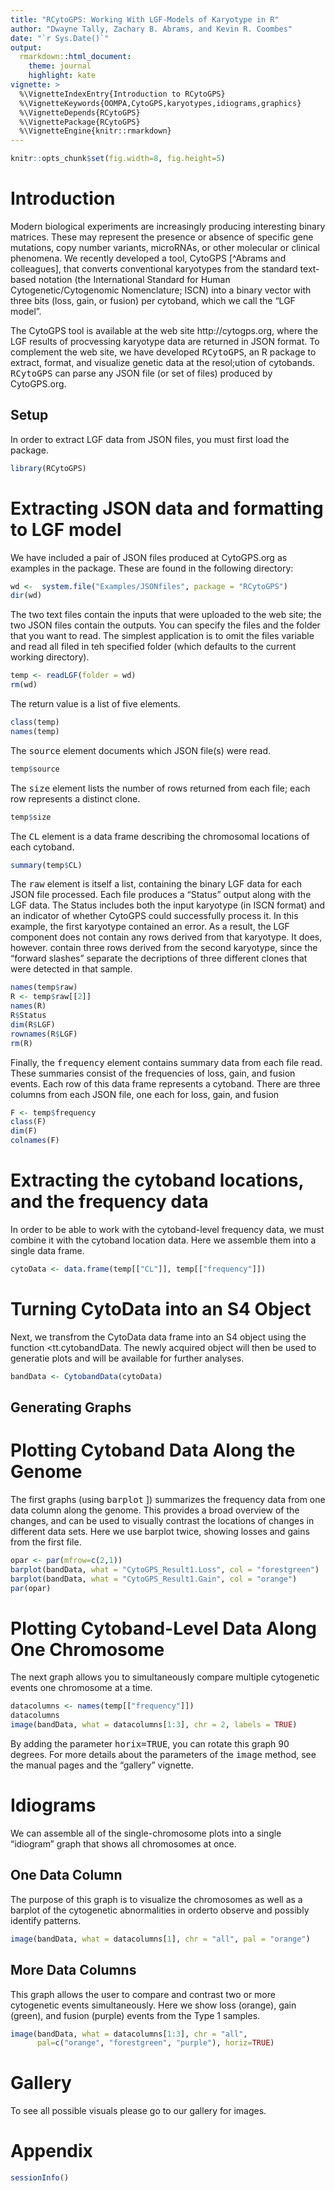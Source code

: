 ---
title: "RCytoGPS: Working With LGF-Models of Karyotype in R"
author: "Dwayne Tally, Zachary B. Abrams, and Kevin R. Coombes"
date: "`r Sys.Date()`"
output:
  rmarkdown::html_document:
    theme: journal
    highlight: kate
vignette: >
  %\VignetteIndexEntry{Introduction to RCytoGPS}
  %\VignetteKeywords{OOMPA,CytoGPS,karyotypes,idiograms,graphics}
  %\VignetteDepends{RCytoGPS}
  %\VignettePackage{RCytoGPS}
  %\VignetteEngine{knitr::rmarkdown}
---

```{r opts, echo=FALSE}
knitr::opts_chunk$set(fig.width=8, fig.height=5)
```
# Introduction
Modern biological experiments are increasingly producing interesting binary matrices.
These may represent the presence or absence of specific gene mutations, copy number
variants, microRNAs, or other molecular or clinical phenomena. We recently developed
a tool, CytoGPS [^Abrams and colleagues], that converts conventional karyotypes from
the standard text-based notation (the International Standard for Human
Cytogenetic/Cytogenomic Nomenclature; ISCN) into a binary vector with three bits
(loss, gain, or fusion) per cytoband, which we call the "LGF model".

The CytoGPS tool is available at the web site http://cytogps.org, where the LGF results
of procvessing karyotype data are returned in JSON format. To complement the web site,
we have developed <tt>RCytoGPS</tt>, an R package to  extract, format, and visualize
genetic data at the resol;ution of cytobands. <tt>RCytoGPS</tt> can parse any JSON file
(or set of files) produced by CytoGPS.org.

## Setup
In order to extract LGF data from JSON files, you must first load the package.
```{r Setup}
library(RCytoGPS)
```

# Extracting JSON data and formatting to LGF model
We have included a pair of JSON files produced at CytoGPS.org as examples in the package.
These are found in the following directory:
```{r sysfile}
wd <-  system.file("Examples/JSONfiles", package = "RCytoGPS")
dir(wd)
```
The two text files contain the inputs that were uploaded to the web site; the two
JSON files contain the outputs. You can specify the files and the folder that you
want to read. The simplest application is to omit the files variable and read all
filed in teh specified folder (which defaults to the current working directory).
```{r readLGF}
temp <- readLGF(folder = wd)
rm(wd)
```
The return value is a list of five elements.
```{r peekTemp}
class(temp)
names(temp)
```
The <tt>source</tt> element documents which JSON file(s) were read.
```{r src}
temp$source
```
The <tt>size</tt> element lists the number of rows returned from each file; each
row represents a distinct clone.
```{r size}
temp$size
```
The <tt>CL</tt> element is a data frame describing the chromosomal locations of
each cytoband.
```{r CL}
summary(temp$CL)
```
The <tt>raw</tt> element is itself a list, containing the binary LGF data for
each JSON file processed. Each file produces a "Status" output along with the LGF
data. The Status includes both the input karyotype (in ISCN format) and an indicator of
whether CytoGPS could successfully process it.  In this example, the first karyotype
contained an error. As a result, the LGF component does not contain any rows derived
from that karyotype.  It does, however. contain three rows derived from the second
karyotype, since the "forward slashes" separate the decriptions of three different
clones that were detected in that sample.
```{r raw}
names(temp$raw)
R <- temp$raw[[2]]
names(R)
R$Status
dim(R$LGF)
rownames(R$LGF)
rm(R)
```
Finally, the <tt>frequency</tt> element contains summary data from each file read.
These summaries consist of the frequencies of loss, gain, and fusion events. Each row
of this data frame represents a cytoband. There are three columns from each JSON file,
one each for loss, gain, and fusion
```{r freqelt}
F <- temp$frequency
class(F)
dim(F)
colnames(F)
```

# Extracting the cytoband locations, and the frequency data
In order to be able to work with the cytoband-level frequency data, we must combine
it with the cytoband location data. Here we assemble them into a single data frame.
```{r cytoData}
cytoData <- data.frame(temp[["CL"]], temp[["frequency"]])
```

# Turning CytoData into an S4 Object
Next, we transfrom the CytoData data frame into an S4 object using the function
<tt.cytobandData</tt>. The newly acquired  object will then be used to generatie plots
and will be available for further analyses. 
```{r Turning CytoData into an S4 Object}
bandData <- CytobandData(cytoData)
```
## Generating Graphs

# Plotting Cytoband Data Along the Genome
The first graphs (using <tt>barplot</tt> ]) summarizes the frequency data from one data
column  along the genome. This provides a broad overview of the changes, and can be used
to visually contrast the locations of changes in different data sets. Here we use barplot
twice, showing losses and gains from the first file. 
```{r gb, fig.cap="Cytoband level data along the genome.", fig.width=10, fig.height=5}
opar <- par(mfrow=c(2,1))
barplot(bandData, what = "CytoGPS_Result1.Loss", col = "forestgreen")
barplot(bandData, what = "CytoGPS_Result1.Gain", col = "orange")
par(opar)
```

# Plotting Cytoband-Level Data Along One Chromosome
The next graph allows you to simultaneously compare multiple cytogenetic events one
chromosome at a time. 
```{r v.plot2Chrom, fig.width=8, fig.height=5,fig.cap = "Vertical stacked barplot of LGF frequencies on chromosome 3 for type 1 samples."}
datacolumns <- names(temp[["frequency"]])
datacolumns
image(bandData, what = datacolumns[1:3], chr = 2, labels = TRUE)
```
By adding the parameter <tt>horix=TRUE</tt>, you can rotate this graph 90 degrees. For
more details about the parameters of the <tt>image</tt> method, see the manual pages
and the "gallery" vignette.

# Idiograms
We can assemble all of the single-chromosome plots into a single "idiogram" graph that
shows all chromosomes at once.


## One Data Column
The purpose of this graph is to visualize the chromosomes as well as a barplot of the
cytogenetic abnormalities in orderto observe and possibly identify patterns.
```{r makeid, fig.width=10, fig.height=8, fig.cap="Idiogram for one data columm."}
image(bandData, what = datacolumns[1], chr = "all", pal = "orange")
```

## More Data Columns
This graph allows the user to compare and contrast two or more cytogenetic events
simultaneously. Here we show loss (orange), gain (green), and fusion (purple) events
from the Type 1 samples.
```{r biid, fig.width=10, fig.height=8, fig.cap="Idiogram to contrast two data columms."}
image(bandData, what = datacolumns[1:3], chr = "all", 
      pal=c("orange", "forestgreen", "purple"), horiz=TRUE)
```

# Gallery
To see all possible visuals please go to our gallery for images.

# Appendix
```{r}
sessionInfo()

```
